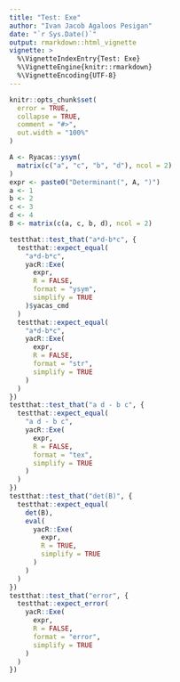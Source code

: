 ```yaml
---
title: "Test: Exe"
author: "Ivan Jacob Agaloos Pesigan"
date: "`r Sys.Date()`"
output: rmarkdown::html_vignette
vignette: >
  %\VignetteIndexEntry{Test: Exe}
  %\VignetteEngine{knitr::rmarkdown}
  %\VignetteEncoding{UTF-8}
---
```



```r
knitr::opts_chunk$set(
  error = TRUE,
  collapse = TRUE,
  comment = "#>",
  out.width = "100%"
)
```



```r
A <- Ryacas::ysym(
  matrix(c("a", "c", "b", "d"), ncol = 2)
)
expr <- paste0("Determinant(", A, ")")
a <- 1
b <- 2
c <- 3
d <- 4
B <- matrix(c(a, c, b, d), ncol = 2)
```
```r
testthat::test_that("a*d-b*c", {
  testthat::expect_equal(
    "a*d-b*c",
    yacR::Exe(
      expr,
      R = FALSE,
      format = "ysym",
      simplify = TRUE
    )$yacas_cmd
  )
  testthat::expect_equal(
    "a*d-b*c",
    yacR::Exe(
      expr,
      R = FALSE,
      format = "str",
      simplify = TRUE
    )
  )
})
testthat::test_that("a d - b c", {
  testthat::expect_equal(
    "a d - b c",
    yacR::Exe(
      expr,
      R = FALSE,
      format = "tex",
      simplify = TRUE
    )
  )
})
testthat::test_that("det(B)", {
  testthat::expect_equal(
    det(B),
    eval(
      yacR::Exe(
        expr,
        R = TRUE,
        simplify = TRUE
      )
    )
  )
})
testthat::test_that("error", {
  testthat::expect_error(
    yacR::Exe(
      expr,
      R = FALSE,
      format = "error",
      simplify = TRUE
    )
  )
})
```


